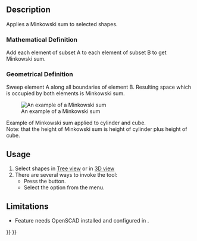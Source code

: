 <languages/>

{{Docnav
|[[OpenSCAD_Hull|Hull]]
|
|[[OpenSCAD_Workbench|OpenSCAD]]
|IconL=OpenSCAD_Hull.svg
|IconR=
|IconC=Workbench_OpenSCAD.svg
}}

{{GuiCommand
|Name=OpenSCAD Minkowski
|MenuLocation=OpenSCAD → Minkowski Sum
|Workbenches=[[OpenSCAD_Workbench|OpenSCAD]]
}}

==Description==

Applies a Minkowski sum to selected shapes.

===Mathematical Definition===

Add each element of subset A to each element of subset B to get Minkowski sum.

===Geometrical Definition===

Sweep element A along all boundaries of element B. Resulting space which is occupied by both elements is Minkowski sum.

[[Image:Minkowski_example.jpg|An example of a Minkowski sum]]

Example of Minkowski sum applied to cylinder and cube.<br>
Note: that the height of Minkowski sum is height of cylinder plus height of cube.

==Usage==

# Select shapes in [[Tree_view|Tree view]] or in [[3D_view|3D view]]
# There are several ways to invoke the tool:
#* Press the {{Button|[[Image:OpenSCAD_Minkowski.svg|16px]] [[OpenSCAD_Minkowski|Minkowski Sum]]}} button.
#* Select the {{MenuCommand|OpenSCAD → [[Image:OpenSCAD_Minkowski.svg|16px]] Minkowski Sum}} option from the menu.

==Limitations==

* Feature needs OpenSCAD installed and configured in {{MenuCommand|Edit → Preferences}}.


{{Docnav
|[[OpenSCAD_Hull|Hull]]
|
|[[OpenSCAD_Workbench|OpenSCAD]]
|IconL=OpenSCAD_Hull.svg
|IconR=
|IconC=Workbench_OpenSCAD.svg
}}

{{OpenSCAD_Tools_navi{{#translation:}}}}
{{Userdocnavi{{#translation:}}}}